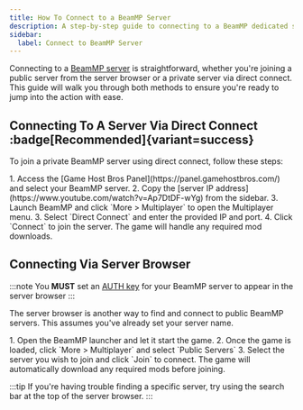 ```yaml
---
title: How To Connect to a BeamMP Server
description: A step-by-step guide to connecting to a BeamMP dedicated server, whether through the server browser or using direct connect for private servers.
sidebar:
  label: Connect to BeamMP Server
---
```


Connecting to a [BeamMP server](https://www.gamehostbros.com/beammp-server-hosting/) is straightforward, whether you're joining a public server from the server browser or a private server via direct connect. This guide will walk you through both methods to ensure you're ready to jump into the action with ease.


## Connecting To A Server Via Direct Connect :badge[Recommended]{variant=success}

To join a private BeamMP server using direct connect, follow these steps:

<Steps>
1. Access the [Game Host Bros Panel](https://panel.gamehostbros.com/) and select your BeamMP server.
2. Copy the [server IP address](https://www.youtube.com/watch?v=Ap7DtDF-wYg) from the sidebar.
3. Launch BeamMP and click `More > Multiplayer` to open the Multiplayer menu.
3. Select `Direct Connect` and enter the provided IP and port.
4. Click `Connect` to join the server. The game will handle any required mod downloads.
</Steps>

## Connecting Via Server Browser 

:::note
You **MUST** set an [AUTH key](/games/beammp/authkeys/) for your BeamMP server to appear in the server browser
:::

The server browser is another way to find and connect to public BeamMP servers. This assumes you've already set your server name.

<Steps>
1. Open the BeamMP launcher and let it start the game.
2. Once the game is loaded, click `More > Multiplayer` and select `Public Servers`
3. Select the server you wish to join and click `Join` to connect. The game will automatically download any required mods before joining.
</Steps>

:::tip
If you're having trouble finding a specific server, try using the search bar at the top of the server browser.
:::

